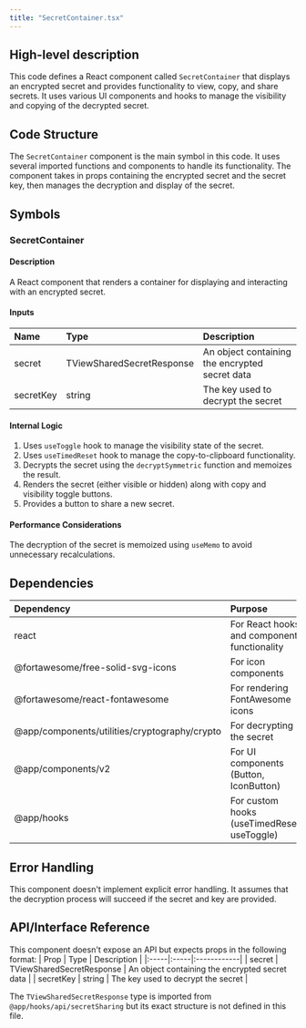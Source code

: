 ```yaml
---
title: "SecretContainer.tsx"
---
```


## High-level description
This code defines a React component called `SecretContainer` that displays an encrypted secret and provides functionality to view, copy, and share secrets. It uses various UI components and hooks to manage the visibility and copying of the decrypted secret.

## Code Structure
The `SecretContainer` component is the main symbol in this code. It uses several imported functions and components to handle its functionality. The component takes in props containing the encrypted secret and the secret key, then manages the decryption and display of the secret.

## Symbols

### SecretContainer
#### Description
A React component that renders a container for displaying and interacting with an encrypted secret.

#### Inputs
| Name | Type | Description |
|:-----|:-----|:------------|
| secret | TViewSharedSecretResponse | An object containing the encrypted secret data |
| secretKey | string | The key used to decrypt the secret |

#### Internal Logic
1. Uses `useToggle` hook to manage the visibility state of the secret.
2. Uses `useTimedReset` hook to manage the copy-to-clipboard functionality.
3. Decrypts the secret using the `decryptSymmetric` function and memoizes the result.
4. Renders the secret (either visible or hidden) along with copy and visibility toggle buttons.
5. Provides a button to share a new secret.

#### Performance Considerations
The decryption of the secret is memoized using `useMemo` to avoid unnecessary recalculations.

## Dependencies
| Dependency | Purpose |
|:-----------|:--------|
| react | For React hooks and component functionality |
| @fortawesome/free-solid-svg-icons | For icon components |
| @fortawesome/react-fontawesome | For rendering FontAwesome icons |
| @app/components/utilities/cryptography/crypto | For decrypting the secret |
| @app/components/v2 | For UI components (Button, IconButton) |
| @app/hooks | For custom hooks (useTimedReset, useToggle) |

## Error Handling
This component doesn't implement explicit error handling. It assumes that the decryption process will succeed if the secret and key are provided.

## API/Interface Reference
This component doesn't expose an API but expects props in the following format:
| Prop | Type | Description |
|:-----|:-----|:------------|
| secret | TViewSharedSecretResponse | An object containing the encrypted secret data |
| secretKey | string | The key used to decrypt the secret |

The `TViewSharedSecretResponse` type is imported from `@app/hooks/api/secretSharing` but its exact structure is not defined in this file.